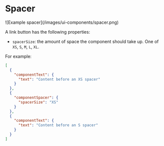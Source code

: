 

# Spacer

<ImageContainer withBorder={true}>
  ![Example spacer](/images/ui-components/spacer.png)
</ImageContainer>

A link button has the following properties:

- `spacerSize`: the amount of space the component should take up. One of `XS`, `S`, `M`, `L`, `XL`.

For example:

```json {7-11}
[
  {
    "componentText": {
      "text": "Content before an XS spacer"
    }
  },
  {
    "componentSpacer": {
      "spacerSize": "XS"
    }
  },
  {
    "componentText": {
      "text": "Content before an S spacer"
    }
  }
]
```
